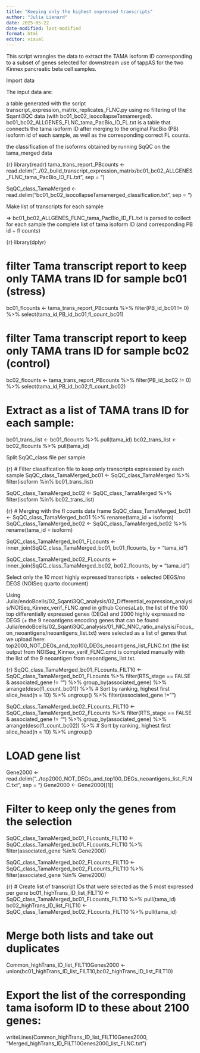 ```yaml
---
title: "Keeping only the highest expressed transcripts"
author: "Julia Lienard"
date: 2025-05-22
date-modified: last-modified
format: html
editor: visual
---
```


This script wrangles the data to extract the TAMA isoform ID corresponding to a subset of genes selected for downstream use of tappAS for the two Kinnex pancreatic beta cell samples.

Import data

The input data are:

a table generated with the script transcript_expression_matrix_replicates_FLNC.py using no filtering of the Sqanti3QC data (with bc01_bc02_isocollapseTamamerged). bc01_bc02_ALLGENES_FLNC_tama_PacBio_ID_FL.txt is a table that connects the tama isoform ID after merging to the original PacBio (PB) isoform id of each sample, as well as the corresponding correct FL counts.

the classification of the isoforms obtained by running SqQC on the tama_merged data

{r}
library(readr)
tama_trans_report_PBcounts <- read.delim("../02_build_transcript_expression_matrix/bc01_bc02_ALLGENES_FLNC_tama_PacBio_ID_FL.txt", sep = "\t")

SqQC_class_TamaMerged <- read.delim("bc01_bc02_isocollapseTamamerged_classification.txt", sep = "\t")

Make list of transcripts for each sample

=> bc01_bc02_ALLGENES_FLNC_tama_PacBio_ID_FL.txt is parsed to collect for each sample the complete list of tama isoform ID (and corresponding PB id + fl counts)

{r}
library(dplyr)

# filter Tama transcript report to keep only TAMA trans ID for sample bc01 (stress)
bc01_flcounts <- tama_trans_report_PBcounts %>% 
  filter(PB_id_bc01 != 0) %>% 
  select(tama_id,PB_id_bc01,fl_count_bc01)

# filter Tama transcript report to keep only TAMA trans ID for sample bc02 (control)
bc02_flcounts <- tama_trans_report_PBcounts %>% 
  filter(PB_id_bc02 != 0) %>% 
  select(tama_id,PB_id_bc02,fl_count_bc02)

# Extract as a list of TAMA trans ID for each sample:
bc01_trans_list <- bc01_flcounts %>% pull(tama_id)
bc02_trans_list <- bc02_flcounts %>% pull(tama_id)

Split SqQC_class file per sample

{r}
# Filter classification file to keep only transcripts expresssed by each sample
SqQC_class_TamaMerged_bc01 <- SqQC_class_TamaMerged %>% filter(isoform %in% bc01_trans_list)

SqQC_class_TamaMerged_bc02 <- SqQC_class_TamaMerged %>% filter(isoform %in% bc02_trans_list)

{r}
# Merging with the fl counts data frame
SqQC_class_TamaMerged_bc01 <- SqQC_class_TamaMerged_bc01 %>%
  rename(tama_id = isoform)
SqQC_class_TamaMerged_bc02 <- SqQC_class_TamaMerged_bc02 %>%
  rename(tama_id = isoform)

SqQC_class_TamaMerged_bc01_FLcounts <- inner_join(SqQC_class_TamaMerged_bc01, bc01_flcounts, by = "tama_id")

SqQC_class_TamaMerged_bc02_FLcounts <- inner_join(SqQC_class_TamaMerged_bc02, bc02_flcounts, by = "tama_id")

Select only the 10 most highly expressed transcripts + selected DEGS/no DEGS (NOISeq quarto document)

Using Julia/endoBcells/02_Sqanti3QC_analysis/02_Differential_expression_analysis/NOISeq_Kinnex_verif_FLNC.qmd in github ConesaLab, the list of the 100 top differentially expressed genes (DEGs) and 2000 highly expressed no DEGS (+ the 9 neoantigens encoding genes that can be found Julia/endoBcells/02_Sqanti3QC_analysis/01_NIC_NNC_ratio_analysis/Focus_on_neoantigens/neoantigens_list.txt) were selected as a list of genes that we upload here: top2000_NOT_DEGs_and_top100_DEGs_neoantigens_list_FLNC.txt (the list output from NOISeq_Kinnex_verif_FLNC.qmd is completed manually with the list of the 9 neoantigen from neoantigens_list.txt.

{r}
SqQC_class_TamaMerged_bc01_FLcounts_FILT10 <- SqQC_class_TamaMerged_bc01_FLcounts %>%
  filter(RTS_stage == FALSE & associated_gene != "") %>%
  group_by(associated_gene) %>%
  arrange(desc(fl_count_bc01)) %>%                 # Sort by ranking, highest first
  slice_head(n = 10) %>%
  ungroup() %>%
  filter(associated_gene != "")

SqQC_class_TamaMerged_bc02_FLcounts_FILT10 <- SqQC_class_TamaMerged_bc02_FLcounts %>%
  filter(RTS_stage == FALSE & associated_gene != "") %>%
  group_by(associated_gene) %>%
  arrange(desc(fl_count_bc02)) %>%                 # Sort by ranking, highest first
  slice_head(n = 10) %>%
  ungroup() 

# LOAD gene list
Gene2000 <- read.delim("../top2000_NOT_DEGs_and_top100_DEGs_neoantigens_list_FLNC.txt", sep = "\t")
Gene2000 <- Gene2000[[1]]

# Filter to keep only the genes from the selection
SqQC_class_TamaMerged_bc01_FLcounts_FILT10 <- SqQC_class_TamaMerged_bc01_FLcounts_FILT10 %>% filter(associated_gene %in% Gene2000)

SqQC_class_TamaMerged_bc02_FLcounts_FILT10 <- SqQC_class_TamaMerged_bc02_FLcounts_FILT10 %>% filter(associated_gene %in% Gene2000)

{r}
# Create list of transcript IDs that were selected as the 5 most expressed per gene
bc01_highTrans_ID_list_FILT10 <- SqQC_class_TamaMerged_bc01_FLcounts_FILT10 %>% pull(tama_id)
bc02_highTrans_ID_list_FILT10 <- SqQC_class_TamaMerged_bc02_FLcounts_FILT10 %>% pull(tama_id)

# Merge both lists and take out duplicates
Common_highTrans_ID_list_FILT10Genes2000 <- union(bc01_highTrans_ID_list_FILT10,bc02_highTrans_ID_list_FILT10)

# Export the list of the corresponding tama isoform ID to these about 2100 genes:
writeLines(Common_highTrans_ID_list_FILT10Genes2000, "Merged_highTrans_ID_FILT10Genes2000_list_FLNC.txt")